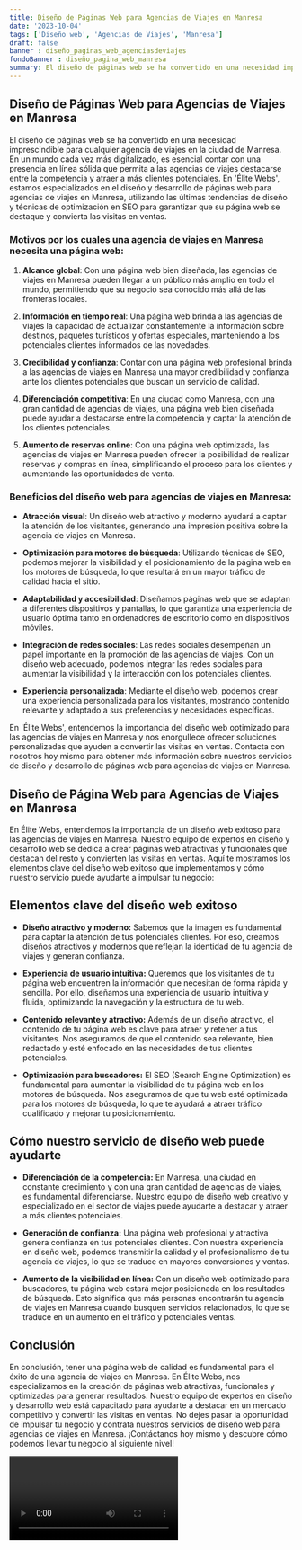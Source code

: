 ```yaml
---
title: Diseño de Páginas Web para Agencias de Viajes en Manresa
date: '2023-10-04'
tags: ['Diseño web', 'Agencias de Viajes', 'Manresa']
draft: false
banner : diseño_paginas_web_agenciasdeviajes
fondoBanner : diseño_pagina_web_manresa
summary: El diseño de páginas web se ha convertido en una necesidad imprescindible para cualquier agencia de viajes en la ciudad de Manresa. En un mundo cada vez más digitalizado, es esencial contar con una presencia en línea sólida que permita a las agencias de viajes destacarse entre la competencia y atraer a más clientes potenciales. En 'Élite Webs', estamos especializados en el diseño y desarrollo de páginas web para agencias de viajes en Manresa, utilizando las últimas tendencias de diseño y técnicas de optimización en SEO para garantizar que su página web se destaque y convierta las visitas en ventas.
---
```


## Diseño de Páginas Web para Agencias de Viajes en Manresa

El diseño de páginas web se ha convertido en una necesidad imprescindible para cualquier agencia de viajes en la ciudad de Manresa. En un mundo cada vez más digitalizado, es esencial contar con una presencia en línea sólida que permita a las agencias de viajes destacarse entre la competencia y atraer a más clientes potenciales. En 'Élite Webs', estamos especializados en el diseño y desarrollo de páginas web para agencias de viajes en Manresa, utilizando las últimas tendencias de diseño y técnicas de optimización en SEO para garantizar que su página web se destaque y convierta las visitas en ventas.

### Motivos por los cuales una agencia de viajes en Manresa necesita una página web:

1. **Alcance global**: Con una página web bien diseñada, las agencias de viajes en Manresa pueden llegar a un público más amplio en todo el mundo, permitiendo que su negocio sea conocido más allá de las fronteras locales.

2. **Información en tiempo real**: Una página web brinda a las agencias de viajes la capacidad de actualizar constantemente la información sobre destinos, paquetes turísticos y ofertas especiales, manteniendo a los potenciales clientes informados de las novedades.

3. **Credibilidad y confianza**: Contar con una página web profesional brinda a las agencias de viajes en Manresa una mayor credibilidad y confianza ante los clientes potenciales que buscan un servicio de calidad.

4. **Diferenciación competitiva**: En una ciudad como Manresa, con una gran cantidad de agencias de viajes, una página web bien diseñada puede ayudar a destacarse entre la competencia y captar la atención de los clientes potenciales.

5. **Aumento de reservas online**: Con una página web optimizada, las agencias de viajes en Manresa pueden ofrecer la posibilidad de realizar reservas y compras en línea, simplificando el proceso para los clientes y aumentando las oportunidades de venta.

### Beneficios del diseño web para agencias de viajes en Manresa:

- **Atracción visual**: Un diseño web atractivo y moderno ayudará a captar la atención de los visitantes, generando una impresión positiva sobre la agencia de viajes en Manresa.

- **Optimización para motores de búsqueda**: Utilizando técnicas de SEO, podemos mejorar la visibilidad y el posicionamiento de la página web en los motores de búsqueda, lo que resultará en un mayor tráfico de calidad hacia el sitio.

- **Adaptabilidad y accesibilidad**: Diseñamos páginas web que se adaptan a diferentes dispositivos y pantallas, lo que garantiza una experiencia de usuario óptima tanto en ordenadores de escritorio como en dispositivos móviles.

- **Integración de redes sociales**: Las redes sociales desempeñan un papel importante en la promoción de las agencias de viajes. Con un diseño web adecuado, podemos integrar las redes sociales para aumentar la visibilidad y la interacción con los potenciales clientes.

- **Experiencia personalizada**: Mediante el diseño web, podemos crear una experiencia personalizada para los visitantes, mostrando contenido relevante y adaptado a sus preferencias y necesidades específicas.

En 'Élite Webs', entendemos la importancia del diseño web optimizado para las agencias de viajes en Manresa y nos enorgullece ofrecer soluciones personalizadas que ayuden a convertir las visitas en ventas. Contacta con nosotros hoy mismo para obtener más información sobre nuestros servicios de diseño y desarrollo de páginas web para agencias de viajes en Manresa.

<GifSeo />

<Cta />

## Diseño de Página Web para Agencias de Viajes en Manresa

En Élite Webs, entendemos la importancia de un diseño web exitoso para las agencias de viajes en Manresa. Nuestro equipo de expertos en diseño y desarrollo web se dedica a crear páginas web atractivas y funcionales que destacan del resto y convierten las visitas en ventas. Aquí te mostramos los elementos clave del diseño web exitoso que implementamos y cómo nuestro servicio puede ayudarte a impulsar tu negocio:

## Elementos clave del diseño web exitoso

- **Diseño atractivo y moderno:** Sabemos que la imagen es fundamental para captar la atención de tus potenciales clientes. Por eso, creamos diseños atractivos y modernos que reflejan la identidad de tu agencia de viajes y generan confianza.

- **Experiencia de usuario intuitiva:** Queremos que los visitantes de tu página web encuentren la información que necesitan de forma rápida y sencilla. Por ello, diseñamos una experiencia de usuario intuitiva y fluida, optimizando la navegación y la estructura de tu web.

- **Contenido relevante y atractivo:** Además de un diseño atractivo, el contenido de tu página web es clave para atraer y retener a tus visitantes. Nos aseguramos de que el contenido sea relevante, bien redactado y esté enfocado en las necesidades de tus clientes potenciales.

- **Optimización para buscadores:** El SEO (Search Engine Optimization) es fundamental para aumentar la visibilidad de tu página web en los motores de búsqueda. Nos aseguramos de que tu web esté optimizada para los motores de búsqueda, lo que te ayudará a atraer tráfico cualificado y mejorar tu posicionamiento.

## Cómo nuestro servicio de diseño web puede ayudarte

- **Diferenciación de la competencia:** En Manresa, una ciudad en constante crecimiento y con una gran cantidad de agencias de viajes, es fundamental diferenciarse. Nuestro equipo de diseño web creativo y especializado en el sector de viajes puede ayudarte a destacar y atraer a más clientes potenciales.

- **Generación de confianza:** Una página web profesional y atractiva genera confianza en tus potenciales clientes. Con nuestra experiencia en diseño web, podemos transmitir la calidad y el profesionalismo de tu agencia de viajes, lo que se traduce en mayores conversiones y ventas.

- **Aumento de la visibilidad en línea:** Con un diseño web optimizado para buscadores, tu página web estará mejor posicionada en los resultados de búsqueda. Esto significa que más personas encontrarán tu agencia de viajes en Manresa cuando busquen servicios relacionados, lo que se traduce en un aumento en el tráfico y potenciales ventas.

## Conclusión

En conclusión, tener una página web de calidad es fundamental para el éxito de una agencia de viajes en Manresa. En Élite Webs, nos especializamos en la creación de páginas web atractivas, funcionales y optimizadas para generar resultados. Nuestro equipo de expertos en diseño y desarrollo web está capacitado para ayudarte a destacar en un mercado competitivo y convertir las visitas en ventas. No dejes pasar la oportunidad de impulsar tu negocio y contrata nuestros servicios de diseño web para agencias de viajes en Manresa. ¡Contáctanos hoy mismo y descubre cómo podemos llevar tu negocio al siguiente nivel!

<Video />

<CtaBot job='Agencias de Viajes' city='Manresa'/>

<Gmaps query='Manresa+españa+maps' />